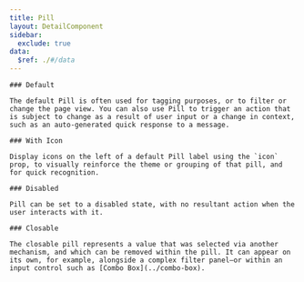 ```yaml
---
title: Pill
layout: DetailComponent
sidebar:
  exclude: true
data:
  $ref: ./#/data
---
```


<LivePreviewControls>
  <LivePreview componentName="pill" exampleName="Default">

    ### Default

    The default Pill is often used for tagging purposes, or to filter or change the page view. You can also use Pill to trigger an action that is subject to change as a result of user input or a change in context, such as an auto-generated quick response to a message.

  </LivePreview>
  <LivePreview componentName="pill" exampleName="Icon">

    ### With Icon

    Display icons on the left of a default Pill label using the `icon` prop, to visually reinforce the theme or grouping of that pill, and for quick recognition.

  </LivePreview>
  <LivePreview componentName="pill" exampleName="Disabled">

    ### Disabled

    Pill can be set to a disabled state, with no resultant action when the user interacts with it.

  </LivePreview> 
  <LivePreview componentName="pill" exampleName="Closable">
  
    ### Closable

    The closable pill represents a value that was selected via another mechanism, and which can be removed within the pill. It can appear on its own, for example, alongside a complex filter panel—or within an input control such as [Combo Box](../combo-box).

  </LivePreview>
</LivePreviewControls>
